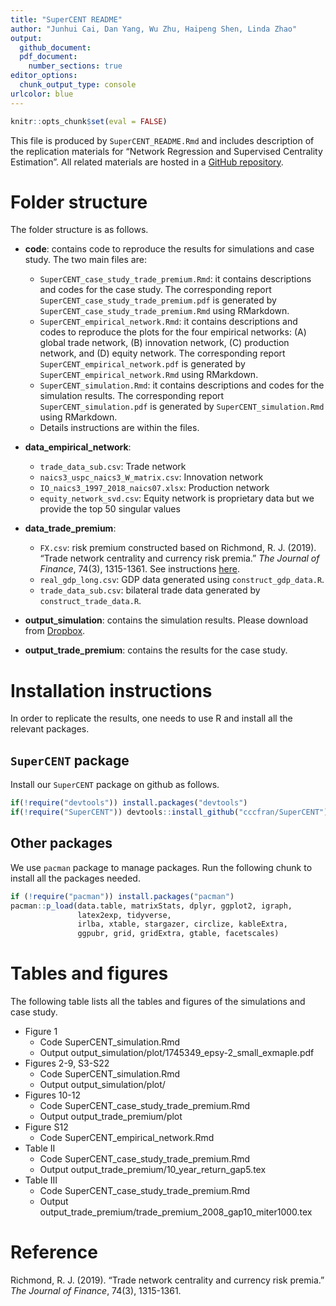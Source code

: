 ```yaml
---
title: "SuperCENT README"
author: "Junhui Cai, Dan Yang, Wu Zhu, Haipeng Shen, Linda Zhao"
output: 
  github_document:
  pdf_document:
    number_sections: true
editor_options: 
  chunk_output_type: console
urlcolor: blue
---
```


```r
knitr::opts_chunk$set(eval = FALSE)
```

This file is produced by `SuperCENT_README.Rmd` and includes description of the replication materials for
"Network Regression and Supervised Centrality Estimation". All related materials are hosted in a [GitHub repository](https://github.com/cccfran/SuperCENT-paper).

# Folder structure

The folder structure is as follows.

* **code**: contains code to reproduce the results for simulations and case study. The two main files are:
    - `SuperCENT_case_study_trade_premium.Rmd`: it contains descriptions and codes for the case study. The corresponding report `SuperCENT_case_study_trade_premium.pdf` is generated by `SuperCENT_case_study_trade_premium.Rmd` using RMarkdown. 
    - `SuperCENT_empirical_network.Rmd`: it contains descriptions and codes to reproduce the plots for the four empirical networks:  (A) global trade network, (B) innovation network, (C) production network, and (D) equity network. The corresponding report `SuperCENT_empirical_network.pdf` is generated by `SuperCENT_empirical_network.Rmd` using RMarkdown. 
    - `SuperCENT_simulation.Rmd`: it contains descriptions and codes for the simulation results. The corresponding report `SuperCENT_simulation.pdf` is generated by `SuperCENT_simulation.Rmd` using RMarkdown. 
    - Details instructions are within the files.

* **data_empirical_network**:
    - `trade_data_sub.csv`: Trade network
    - `naics3_uspc_naics3_W_matrix.csv`: Innovation network
    - `IO_naics3_1997_2018_naics07.xlsx`: Production network
    - `equity_network_svd.csv`: Equity network is proprietary data but we provide the top 50 singular values

* **data_trade_premium**: 
    - `FX.csv`: risk premium constructed based on Richmond, R. J. (2019). "Trade network centrality and currency risk premia." *The Journal of Finance*, 74(3), 1315-1361. See instructions [here](https://onlinelibrary.wiley.com/action/downloadSupplement?doi=10.1111%2Fjofi.12755&file=jofi12755-sup-0001-ReplicationCode.zip).
    - `real_gdp_long.csv`: GDP data generated using `construct_gdp_data.R`.
    - `trade_data_sub.csv`: bilateral trade data generated by `construct_trade_data.R`.
    
* **output_simulation**: contains the simulation results. Please download from [Dropbox](https://www.dropbox.com/sh/8ui7tjtss8teo1x/AACWy8Cf3gALONjCZsoQggUwa?dl=0).

* **output_trade_premium**: contains the results for the case study.

# Installation instructions

In order to replicate the results, one needs to use R and install all the relevant packages.

## `SuperCENT` package

Install our `SuperCENT` package on github as follows.

```r
if(!require("devtools")) install.packages("devtools")
if(!require("SuperCENT")) devtools::install_github("cccfran/SuperCENT")
```

## Other packages

We use `pacman` package to manage packages. Run the following chunk to install all the packages needed.

```r
if (!require("pacman")) install.packages("pacman")
pacman::p_load(data.table, matrixStats, dplyr, ggplot2, igraph,
               latex2exp, tidyverse,
               irlba, xtable, stargazer, circlize, kableExtra,
               ggpubr, grid, gridExtra, gtable, facetscales)
```

# Tables and figures

The following table lists all the tables and figures of the simulations and case study. 


* Figure 1
	- Code SuperCENT_simulation.Rmd
	- Output output_simulation/plot/1745349_epsy-2_small_exmaple.pdf
* Figures 2-9, S3-S22
	- Code SuperCENT_simulation.Rmd
	- Output output_simulation/plot/
* Figures 10-12
	- Code SuperCENT_case_study_trade_premium.Rmd
	- Output output_trade_premium/plot
* Figure S12
	- Code SuperCENT_empirical_network.Rmd
* Table II
	- Code SuperCENT_case_study_trade_premium.Rmd
	- Output output_trade_premium/10_year_return_gap5.tex
* Table III
	- Code SuperCENT_case_study_trade_premium.Rmd
	- Output output_trade_premium/trade_premium_2008_gap10_miter1000.tex



# Reference

Richmond, R. J. (2019). "Trade network centrality and currency risk premia." *The Journal of Finance*, 74(3), 1315-1361.

